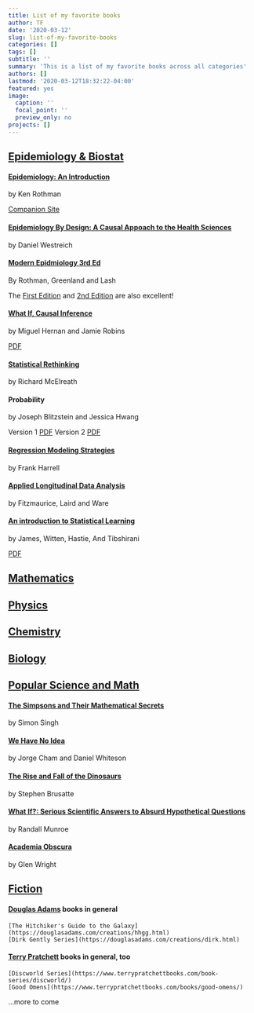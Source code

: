 ```yaml
---
title: List of my favorite books
author: TF
date: '2020-03-12'
slug: list-of-my-favorite-books
categories: []
tags: []
subtitle: ''
summary: 'This is a list of my favorite books across all categories'
authors: []
lastmod: '2020-03-12T18:32:22-04:00'
featured: yes
image:
  caption: ''
  focal_point: ''
  preview_only: no
projects: []
---
```


## <u>Epidemiology & Biostat</u>

#### [Epidemiology: An Introduction](https://global.oup.com/academic/product/epidemiology-9780199754557?cc=ca&lang=en&)
by Ken Rothman

[Companion Site](https://global.oup.com/us/companion.websites/9780199754557/)

#### [Epidemiology By Design: A Causal Appoach to the Health Sciences](https://global.oup.com/academic/product/epidemiology-by-design-9780190665760?cc=us&lang=en&)
by Daniel Westreich

#### [Modern Epidmiology 3rd Ed](https://shop.lww.com/Modern-Epidemiology/p/9781451190052)
By Rothman, Greenland and Lash

The [First Edition](https://www.amazon.com/Modern-Epidemiology-Kenneth-J-Rothman/dp/0316757764) and [2nd Edition](https://books.google.ca/books/about/Modern_Epidemiology.html?id=cL3zwIFHB7cC&redir_esc=y) are also excellent!

#### [What If, Causal Inference](https://www.hsph.harvard.edu/miguel-hernan/causal-inference-book/)
by Miguel Hernan and Jamie Robins

[PDF](https://cdn1.sph.harvard.edu/wp-content/uploads/sites/1268/2020/02/ci_hernanrobins_21feb20.pdf)


#### [Statistical Rethinking](https://xcelab.net/rm/statistical-rethinking/)
by Richard McElreath

#### Probability
by Joseph Blitzstein and Jessica Hwang

Version 1 [PDF](http://dl.rasabourse.com/Harvard%20Statistics.pdf)
Version 2 [PDF](https://drive.google.com/file/d/1VmkAAGOYCTORq1wxSQqy255qLJjTNvBI/view)

#### [Regression Modeling Strategies](http://biostat.mc.vanderbilt.edu/wiki/Main/RmS)
by Frank Harrell

#### [Applied Longitudinal Data Analysis](https://content.sph.harvard.edu/fitzmaur/ala2e/)
by Fitzmaurice, Laird and Ware

#### [An introduction to Statistical Learning](http://faculty.marshall.usc.edu/gareth-james/ISL/)
by James, Witten, Hastie, And Tibshirani

[PDF](https://www.ime.unicamp.br/~dias/Intoduction%20to%20Statistical%20Learning.pdf)

## <u>Mathematics</u>

## <u>Physics</u>

## <u>Chemistry</u>

## <u>Biology</u>

## <u>Popular Science and Math</u>

#### [The Simpsons and Their Mathematical Secrets](https://www.simonsingh.net/Simpsons_Mathematics/book/)
by Simon Singh

#### [We Have No Idea](http://phdcomics.com/noidea/)
by Jorge Cham and Daniel Whiteson

#### [The Rise and Fall of the Dinosaurs](https://www.harpercollins.com/9780062490421/the-rise-and-fall-of-the-dinosaurs/)
by Stephen Brusatte

#### [What If?: Serious Scientific Answers to Absurd Hypothetical Questions](https://what-if.xkcd.com/book/)
by Randall Munroe

#### [Academia Obscura](http://www.academiaobscura.com/book/)
by Glen Wright

## <u>Fiction</u>

#### [Douglas Adams](https://douglasadams.com/) books in general
    [The Hitchiker's Guide to the Galaxy](https://douglasadams.com/creations/hhgg.html)
    [Dirk Gently Series](https://douglasadams.com/creations/dirk.html)

#### [Terry Pratchett](https://www.terrypratchettbooks.com/books/) books in general, too
    [Discworld Series](https://www.terrypratchettbooks.com/book-series/discworld/)
    [Good Omens](https://www.terrypratchettbooks.com/books/good-omens/)
    





...more to come
